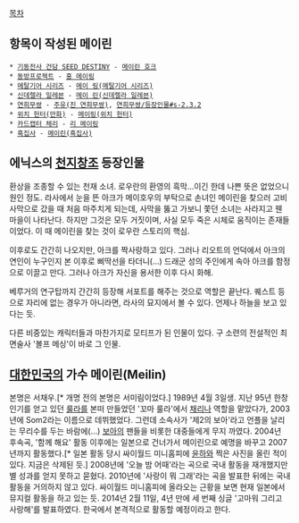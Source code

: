[[목차]]

== 항목이 작성된 메이린 ==
 * [[기동전사 건담 SEED DESTINY]] - [[메이린 호크]]
 * [[동방프로젝트]] - [[홍 메이링]]
 * [[메탈기어 시리즈]] - [[메이 링(메탈기어 시리즈)]]
 * [[신데렐라 일레븐]] - [[메이 린(신데렐라 일레븐)]]
 * [[연희무쌍]] - [[주유(진 연희무쌍)]], [[연희무쌍/등장인물#s-2.3.2]]
 * [[위치 헌터(만화)]] - [[메이링(위치 헌터)]]
 * [[카드캡터 체리]] - [[리 메이링]]
 * [[흑집사]] - [[메이린(흑집사)]]

== 에닉스의 [[천지창조]] 등장인물 ==
환상을 조종할 수 있는 천재 소녀. 로우란의 환영의 흑막...이긴 한데 나쁜 뜻은 없었으니 원인 정도.
라사에서 눈을 뜬 아크가 메이호우의 부탁으로 손녀인 메이린을 찾으러 고비 사막으로 갔을 때 처음 마주치게 되는데, 사막을 뚫고 가보니 쫓던 소녀는 사라지고 웬 마을이 나타난다. 하지만 그것은 모두 거짓이며, 사실 모두 죽은 시체로 움직이는 존재들이었다. 이 때 메이린을 찾는 것이 로우란 스토리의 핵심.

이후로도 간간히 나오지만, 아크를 짝사랑하고 있다. 그러나 리오트의 언덕에서 아크의 연인이 누구인지 본 이후로 삐딱선을 타더니(...) 드래군 성의 주인에게 속아 아크를 함정으로 이끌고 만다. 그러나 아크가 자신을 용서한 이후 다시 화해.

베루거의 연구탑까지 간간히 등장해 서포트를 해주는 것으로 역할은 끝난다. 퀘스트 등으로 자리에 없는 경우가 아니라면, 라사의 묘지에서 볼 수 있다. 언제나 하늘을 보고 있다는 듯.

다른 비중있는 캐릭터들과 마찬가지로 모티프가 된 인물이 있다. 구 소련의 전설적인 최면술사 '볼프 메싱'이 바로 그 인물. 

== [[대한민국]]의 가수 메이린(Meilin) ==
본명은 서채우.[* 개명 전의 본명은 서미림이었다.] 1989년 4월 3일생. 지난 95년 한창 인기를 얻고 있던 [[룰라]]를 본떠 만들었던 '꼬마 룰라'에서 [[채리나]] 역할을 맡았다가, 2003년에 Som2라는 이름으로 데뷔했었다. 그런데 소속사가 '제2의 보아'라고 언플을 날리는 무리수를 두는 바람에(...) [[BoA|보아]]의 팬들을 비롯한 대중들에게 무지 까였다. 2004년 후속곡, '함께 해요' 활동 이후에는 일본으로 건너가서 메이린으로 예명을 바꾸고 2007년까지 활동했다.[* 일본 활동 당시 싸이월드 미니홈피에 [[윤하]]와 찍은 사진을 올린 적이 있다. 지금은 삭제된 듯.] 2008년에 '오늘 밤 어때'라는 곡으로 국내 활동을 재개했지만 별 성과를 얻지 못하고 묻혔다. 2010년에 '사랑이 뭐 그래'라는 곡을 발표한 뒤에는 국내 활동을 거의하지 않고 있다. 싸이월드 미니홈피에 올라오는 근황을 보면 현재 일본에서 뮤지컬 활동을 하고 있는 듯.
2014년 2월 11일, 4년 만에 세 번째 싱글 '고마워 그리고 사랑해'를 발표하였다. 한국에서 본격적으로 활동할 예정이라고 한다.

